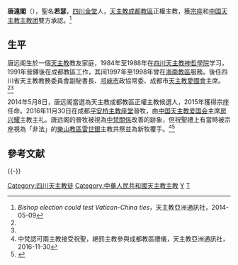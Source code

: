 {{NoteTA
|T=zh-hant:唐遠閣;zh-hans:唐远阁;
}}
{{Infobox Christian leader
| type             = 
| honorific-prefix = 
| name             = 唐远阁
| honorific-suffix = 主教
| title            = 主教
| image            =The Most Reverend Joseph Tang Yuange.png
| image_size       =
| alt              = 
| caption          = 
| native_name      = 
| native_name_lang = 
| church           = [[罗马天主教|罗马天主教]]
| archdiocese      = 
| province         = 
| metropolis       = 
| diocese          = [[天主教成都教区|天主教成都教区]]
| see              = 
| elected          = {{日期|2014|5|8}}
| term             = <!-- or term_start / term_end -->
| quashed          = 
| predecessor      = [[刘显儒|刘显儒]]
| successor        = 
| opposed          = 
| other_post       = 
<!---------- Orders ---------->
| ordination       = {{日期|1991}}
| ordained_by      = 
| consecration     = {{日期|2016|11|30}}
| consecrated_by   = 
| cardinal         = 
| created_cardinal_by =
| rank             = 
<!---------- Personal details ---------->
| birth_name       = 
| birth_date       = {{Birth date|1963|11|17}}
| birth_place      = {{flag|PRC}}[[四川省|四川省]][[金堂县|金堂县]]<!-- City, administrative region, sovereign state (per [[Template:Infobox_person|Template:Infobox person]]) -->
| death_date       = <!-- {{Death date and age|YYYY|MM|DD|YYYY|MM|DD}} (death date then birth date) -->
| death_place      = <!-- as birth_place -->
| buried           = <!-- or | tomb = -->
| resting_place_coordinates = 
| nationality      = {{flag|PRC}}
| religion         = 罗马天主教
| residence        = {{flag|PRC}}[[成都市|成都市]]
| parents          = 
| spouse           = <!-- or | partner = -->
| children         = 
| occupation       = 
| profession       = <!-- or | previous_post = -->
| education        =
| alma_mater       = 
| motto            = Fides, Spes et Caritas.<br>信，望，爱。
| signature        =
| signature_alt    = 唐远阁主教的签名。
| coat_of_arms     = Coat of arms of Joseph Tang Yuan Ge.svg
| coat_of_arms_alt = 唐远阁主教的牧徽。
<!---------- Sainthood ---------->
| feast_day        = 
| venerated        = 
| saint_title      = 
| beatified_date   = 
| beatified_place  = 
| beatified_by     = 
| canonized_date   = 
| canonized_place  = 
| canonized_by     = 
| attributes       = 
| patronage        = 
| shrine           = 
| suppressed_date  = 
<!---------- Other ---------->
| module           = 
| other            = 
}}
'''唐遠閣'''（{{bd|1963年|11月17日||}}），聖名'''若瑟'''，[[四川|四川]][[金堂|金堂]]人，[[天主教成都教區|天主教成都教區]]正權主教，獲[[宗座|宗座]]和[[中国天主教主教团|中国天主教主教团]]雙方承認。<ref name=test>''Bishop election could test Vatican-China ties''，天主教亞洲通訊社，2014-05-09</ref>

==生平==
唐远阁生於一個[[天主教|天主教]]教友家庭，1984年至1988年在[[四川天主教神哲學院|四川天主教神哲學院]]学习，1991年晉鐸後在成都教區工作，其间1997年至1998年曾在[[天主教海南監牧區|海南教區]]服務。後任四川省天主教教務委員會副秘書長、[[邛崍市|邛崍市]]政協常委、成都市[[中國天主教愛國會|天主教愛國會]]主席。<ref name=test/><ref name=jf/>

2014年5月8日，唐远阁當選為天主教成都教區正權主教候選人，2015年獲得宗座任命。2016年11月30日在成都[[平安桥主教座堂|平安桥主教座堂]]晉牧，由[[中国天主教爱国会|中国天主教爱国会]]主席[[房兴耀|房兴耀]]主教主礼。唐远阁的晉牧被視為[[中华人民共和国与梵蒂冈关系|中梵關係]]改善的跡象，但祝聖禮上有當時被宗座視為「非法」的[[天主教樂山教區|樂山教區]][[雷世銀|雷世銀]]主教共祭並為新牧覆手。<ref name=jf>中梵認可兩主教接受祝聖，絕罰主教參與成都教區禮儀，天主教亞洲通訊社，2016-11-30</ref><ref>{{Cite web |url = http://www.zaobao.com/news/china/story20161201-696737 |title = 获中国与梵蒂冈认可 唐远阁任成都教区主教 |author =  |date =2016-12-01  |publisher =  联合早报网|language =  |accessdate =  |quote =  }}</ref>

==參考文献==
{{reflist}}
{{clear}}
{{-}}
{{start box}}
{{s-rel}}
{{succession box
|[[刘显儒|刘显儒]]
|现任
|[[天主教成都教区|天主教成都教区正权主教]]
|2016年11月30日－ 
}}
{{end box}}
{{DEFAULTSORT:Tang}}
[[Category:四川天主教徒|Category:四川天主教徒]]
[[Category:中華人民共和國天主教主教|Category:中華人民共和國天主教主教]]
[[Category:唐姓|Y]]
[[Category:金堂人|T]]